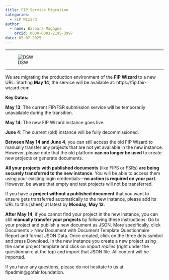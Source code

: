 ```yaml
---
title: FIP Service Migration
categories:
  - FIP Wizard
author: 
  - name: Barbara Magagna
    orcid: 0000-0003-2195-3997
date: 05-07-2025
---
```


------------------------------------------------------------------------

![DSW](dsw.png) 

------------------------------------------------------------------------

We are migrating the production environment of the **FIP Wizard** to a new URL. Starting **May 14**, the service will be available at: https://fip.fair-wizard.com

**Key Dates:**

**May 13**: The current FIP/FSR submission service will be temporarily unavailable during the transition.

**May 14**: The new FIP Wizard instance goes live.

**June 4**: The current (old) instance will be fully decommissioned.

**Between May 14 and June 4**, you can still access the old FIP Wizard to manually transfer any projects that are not yet available in the new instance. However, please note that the old platform **can no longer be used** to create new projects or generate documents.

**All your projects with published documents** (like FIPS or FSRs) **are being securely transferred to the new instance**. You will be able to access them using your existing login credentials—**no action is required on your part**. 
However, be aware that empty and test projects will not be transferred.

If you have a **project without a published document** that you want to ensure gets transferred automatically to the new instance, please add its URL to this [sheet] at latest by **Monday, May 12**.

**After May 14**, if you cannot find your project in the new instance, you can still **manually transfer your projects** by following these instructions:
Go to your project and publish a new document as JSON. More specifically, click Documents > New Document with Document Template Questionnaire Report and format JSON Data. Once created, click on the three dots symbol and press Download. In the new instance you create a new project using the same project template and click on *import replies* (right under the questionnaire at the top) and import that JSON file. All content will be imported.  

If you have any questions, please do not hesitate to us at fipadmin@gofair.foundation.
